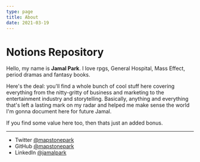 ```yaml
---
type: page
title: About
date: 2021-03-19
---
```


# Notions Repository

Hello, my name is **Jamal Park**. I love rpgs, General Hospital, Mass Effect, period dramas and fantasy books.

Here's the deal: you'll find a whole bunch of cool stuff here covering everything from the nitty-gritty of business and marketing to the entertainment industry and storytelling. Basically, anything and everything that's left a lasting mark on my radar and helped me make sense the world I'm gonna document here for future Jamal. 

If you find some value here too, then thats just an added bonus.

---

- Twitter [@mapstonepark](https://twitter.com/mapstonepark)
- GitHub [@mapstonepark](https://github.com/mapstonepark)
- LinkedIn [@jamalpark](https://www.linkedin.com/in/jamalpark/)
